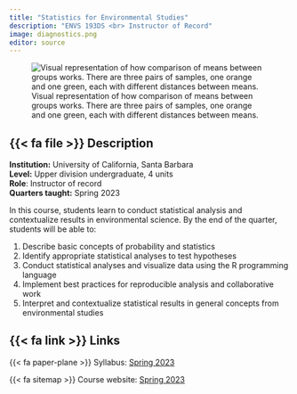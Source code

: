 ```yaml
---
title: "Statistics for Environmental Studies"
description: "ENVS 193DS <br> Instructor of Record"
image: diagnostics.png
editor: source
---
```


![Visual representation of how comparison of means between groups works. There are three pairs of samples, one orange and one green, each with different distances between means.](lecture-figure.png){fig-alt="Visual representation of how comparison of means between groups works. There are three pairs of samples, one orange and one green, each with different distances between means."}

## {{< fa file >}} Description

**Institution:** University of California, Santa Barbara\
**Level:** Upper division undergraduate, 4 units\
**Role**: Instructor of record\
**Quarters taught:** Spring 2023

In this course, students learn to conduct statistical analysis and contextualize results in environmental science. By the end of the quarter, students will be able to:\

1.  Describe basic concepts of probability and statistics\
2.  Identify appropriate statistical analyses to test hypotheses\
3.  Conduct statistical analyses and visualize data using the R programming language\
4.  Implement best practices for reproducible analysis and collaborative work\
5.  Interpret and contextualize statistical results in general concepts from environmental studies

## {{< fa link >}} Links

{{< fa paper-plane >}} Syllabus: [Spring 2023](https://docs.google.com/document/d/1-nfAkIMgibgyTjsu6-vHZhhZfXCpV668dTD_a2WC0G8/edit?usp=sharing)

{{< fa sitemap >}} Course website: [Spring 2023](https://an-bui.github.io/ES-193DS-W23/)
